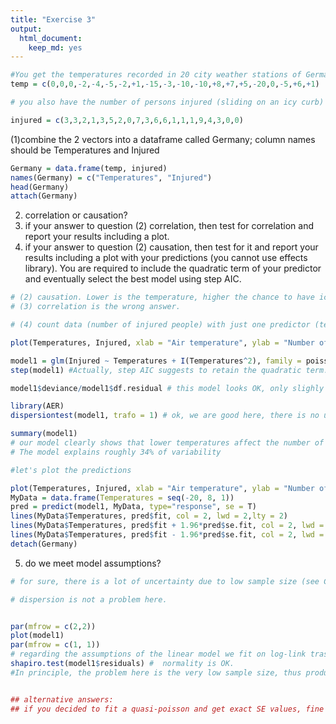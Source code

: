 ```yaml
---
title: "Exercise 3"
output: 
  html_document: 
    keep_md: yes
---
```



```r
#You get the temperatures recorded in 20 city weather stations of Germany on Dec 25 2013
temp = c(0,0,0,-2,-4,-5,-2,+1,-15,-3,-10,-10,+8,+7,+5,-20,0,-5,+6,+1)

# you also have the number of persons injured (sliding on an icy curb) the same day in a buffer area of 2 km around each weather station

injured = c(3,3,2,1,3,5,2,0,7,3,6,6,1,1,1,9,4,3,0,0)

```

(1)combine the 2 vectors into a dataframe called Germany; column names should be Temperatures and Injured

```r
Germany = data.frame(temp, injured)
names(Germany) = c("Temperatures", "Injured")
head(Germany)
attach(Germany)

```

(2) correlation or causation?
(3) if your answer to question (2) correlation, then test for correlation and report your results including a plot.
(4) if your answer to question (2) causation, then test for it  and report your results including a plot with your predictions (you cannot use effects library). You are required to include the quadratic term of your predictor and eventually select the best model using step AIC. 

```r
# (2) causation. Lower is the temperature, higher the chance to have icy curbs and thus injured people. If you have more injured people, this is not supposed to affect the temperature recorded by the weather station.
# (3) correlation is the wrong answer.

# (4) count data (number of injured people) with just one predictor (temperature). We need to begin with a Poisson regression. 

plot(Temperatures, Injured, xlab = "Air temperature", ylab = "Number of injured people", cex = 2, pch = 20, col = 3)

model1 = glm(Injured ~ Temperatures + I(Temperatures^2), family = poisson, data = Germany)
step(model1) #Actually, step AIC suggests to retain the quadratic term. so model 1 already is our best model.

model1$deviance/model1$df.residual # this model looks OK, only slighly underdispersed (dispersion parameter: 0.79)

library(AER)
dispersiontest(model1, trafo = 1) # ok, we are good here, there is no underdispersion

summary(model1)
# our model clearly shows that lower temperatures affect the number of injuered people.
# The model explains roughly 34% of variability

#let's plot the predictions

plot(Temperatures, Injured, xlab = "Air temperature", ylab = "Number of injured people", cex = 2, pch = 20, col = 3)
MyData = data.frame(Temperatures = seq(-20, 8, 1))
pred = predict(model1, MyData, type="response", se = T)
lines(MyData$Temperatures, pred$fit, col = 2, lwd = 2,lty = 2)
lines(MyData$Temperatures, pred$fit + 1.96*pred$se.fit, col = 2, lwd = 1, lty = 2)
lines(MyData$Temperatures, pred$fit - 1.96*pred$se.fit, col = 2, lwd = 1, lty = 2)
detach(Germany)

```

(5) do we meet model assumptions?

```r
# for sure, there is a lot of uncertainty due to low sample size (see CIs 95 in the plot for low temperatures, for instance),

# dispersion is not a problem here. 


par(mfrow = c(2,2))
plot(model1)
par(mfrow = c(1, 1))
# regarding the assumptions of the linear model we fit on log-link trasnformed data, homogeneity is not fully achieved (see bottom-left plots) and, clearly, we have problem with the Cook distance and influential values. 
shapiro.test(model1$residuals) #  normality is OK.
#In principle, the problem here is the very low sample size, thus producing heterogeneity, and increasing it would help to meet model assumption properly.  


## alternative answers:
## if you decided to fit a quasi-poisson and get exact SE values, fine as well. 
```


